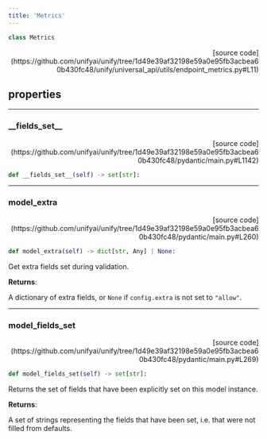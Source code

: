 ```yaml
---
title: 'Metrics'
---
```


```python
class Metrics
```

<p align="right">[source code](https://github.com/unifyai/unify/tree/1d49e39af32198e59a0e95fb3acbea60b430fc48/unify/universal_api/utils/endpoint_metrics.py#L11)</p>



## properties

---

### \_\_fields\_set\_\_

<p align="right">[source code](https://github.com/unifyai/unify/tree/1d49e39af32198e59a0e95fb3acbea60b430fc48/pydantic/main.py#L1142)</p>

```python
def __fields_set__(self) -> set[str]:
```



---

### model\_extra

<p align="right">[source code](https://github.com/unifyai/unify/tree/1d49e39af32198e59a0e95fb3acbea60b430fc48/pydantic/main.py#L260)</p>

```python
def model_extra(self) -> dict[str, Any] | None:
```

Get extra fields set during validation.

**Returns**:

A dictionary of extra fields, or `None` if `config.extra` is not set to `"allow"`.

---

### model\_fields\_set

<p align="right">[source code](https://github.com/unifyai/unify/tree/1d49e39af32198e59a0e95fb3acbea60b430fc48/pydantic/main.py#L269)</p>

```python
def model_fields_set(self) -> set[str]:
```

Returns the set of fields that have been explicitly set on this model instance.

**Returns**:

A set of strings representing the fields that have been set,
i.e. that were not filled from defaults.